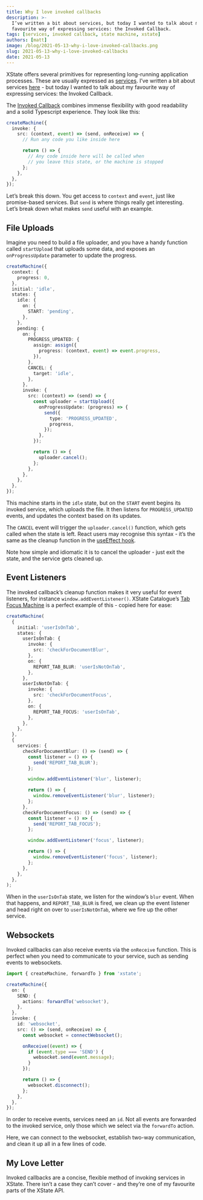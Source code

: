 ```yaml
---
title: Why I love invoked callbacks
description: >-
  I’ve written a bit about services, but today I wanted to talk about my
  favourite way of expressing services: the Invoked Callback.
tags: [services, invoked callback, state machine, xstate]
authors: [matt]
image: /blog/2021-05-13-why-i-love-invoked-callbacks.png
slug: 2021-05-13-why-i-love-invoked-callbacks
date: 2021-05-13
---
```


XState offers several primitives for representing long-running application processes. These are usually expressed as [services](https://xstate.js.org/docs/guides/communication.html). I’ve written a bit about services [here](https://dev.to/mpocock1/xstate-should-this-be-an-action-or-a-service-2cp0) - but today I wanted to talk about my favourite way of expressing services: the Invoked Callback.

<!--truncate-->

The [Invoked Callback](https://xstate.js.org/docs/guides/communication.html#invoking-callbacks) combines immense flexibility with good readability and a solid Typescript experience. They look like this:

```ts
createMachine({
  invoke: {
    src: (context, event) => (send, onReceive) => {
      // Run any code you like inside here

      return () => {
        // Any code inside here will be called when
        // you leave this state, or the machine is stopped
      };
    },
  },
});
```

Let’s break this down. You get access to `context` and `event`, just like promise-based services. But `send` is where things really get interesting. Let’s break down what makes `send` useful with an example.

## File Uploads

Imagine you need to build a file uploader, and you have a handy function called `startUpload` that uploads some data, and exposes an `onProgressUpdate` parameter to update the progress.

```ts
createMachine({
  context: {
    progress: 0,
  },
  initial: 'idle',
  states: {
    idle: {
      on: {
        START: 'pending',
      },
    },
    pending: {
      on: {
        PROGRESS_UPDATED: {
          assign: assign({
            progress: (context, event) => event.progress,
          }),
        },
        CANCEL: {
          target: 'idle',
        },
      },
      invoke: {
        src: (context) => (send) => {
          const uploader = startUpload({
            onProgressUpdate: (progress) => {
              send({
                type: 'PROGRESS_UPDATED',
                progress,
              });
            },
          });

          return () => {
            uploader.cancel();
          };
        },
      },
    },
  },
});
```

This machine starts in the `idle` state, but on the `START` event begins its invoked service, which uploads the file. It then listens for `PROGRESS_UPDATED` events, and updates the context based on its updates.

The `CANCEL` event will trigger the `uploader.cancel()` function, which gets called when the state is left. React users may recognise this syntax - it’s the same as the cleanup function in the [useEffect hook](https://reactjs.org/docs/hooks-reference.html#cleaning-up-an-effect).

Note how simple and idiomatic it is to cancel the uploader - just exit the state, and the service gets cleaned up.

## Event Listeners

The invoked callback’s cleanup function makes it very useful for event listeners, for instance `window.addEventListener()`. XState Catalogue’s [Tab Focus Machine](https://xstate-catalogue.com/machines/tab-focus) is a perfect example of this - copied here for ease:

```ts
createMachine(
  {
    initial: 'userIsOnTab',
    states: {
      userIsOnTab: {
        invoke: {
          src: 'checkForDocumentBlur',
        },
        on: {
          REPORT_TAB_BLUR: 'userIsNotOnTab',
        },
      },
      userIsNotOnTab: {
        invoke: {
          src: 'checkForDocumentFocus',
        },
        on: {
          REPORT_TAB_FOCUS: 'userIsOnTab',
        },
      },
    },
  },
  {
    services: {
      checkForDocumentBlur: () => (send) => {
        const listener = () => {
          send('REPORT_TAB_BLUR');
        };

        window.addEventListener('blur', listener);

        return () => {
          window.removeEventListener('blur', listener);
        };
      },
      checkForDocumentFocus: () => (send) => {
        const listener = () => {
          send('REPORT_TAB_FOCUS');
        };

        window.addEventListener('focus', listener);

        return () => {
          window.removeEventListener('focus', listener);
        };
      },
    },
  },
);
```

When in the `userIsOnTab` state, we listen for the window’s `blur` event. When that happens, and `REPORT_TAB_BLUR` is fired, we clean up the event listener and head right on over to `userIsNotOnTab`, where we fire up the other service.

## Websockets

Invoked callbacks can also receive events via the `onReceive` function. This is perfect when you need to communicate to your service, such as sending events to websockets.

```ts
import { createMachine, forwardTo } from 'xstate';

createMachine({
  on: {
    SEND: {
      actions: forwardTo('websocket'),
    },
  },
  invoke: {
    id: 'websocket',
    src: () => (send, onReceive) => {
      const websocket = connectWebsocket();

      onReceive((event) => {
        if (event.type === 'SEND') {
          websocket.send(event.message);
        }
      });

      return () => {
        websocket.disconnect();
      };
    },
  },
});
```

In order to receive events, services need an `id`. Not all events are forwarded to the invoked service, only those which we select via the `forwardTo` action.

Here, we can connect to the websocket, establish two-way communication, and clean it up all in a few lines of code.

## My Love Letter

Invoked callbacks are a concise, flexible method of invoking services in XState. There isn’t a case they can’t cover - and they’re one of my favourite parts of the XState API.
